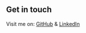 ## Get in touch

Visit me on: [GitHub](https://github.com/ZainulAbidin-dot) & [LinkedIn](https://www.linkedin.com/in/zain-ul-abidin-bb3804173/)
